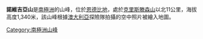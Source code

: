 {{coord|67|51|S|48|8|E|display=title}}

'''諾維吉亞山'''是[[南極洲|南極洲]]的山峰，位於[[恩德比地|恩德比地]]，處於[[克里斯滕森山|克里斯滕森山]]以北11公里，海拔高度1,340米，該山峰根據[[澳大利亞|澳大利亞]]探險隊拍攝的空中照片被繪入地圖。

{{Antarctica-geo-stub}}
[[Category:南極洲山峰|Category:南極洲山峰]]